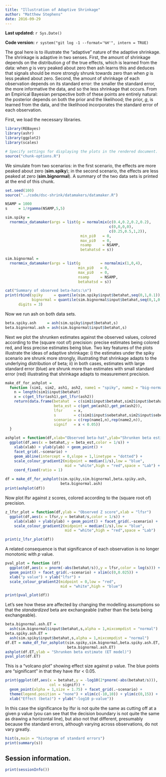 ```yaml
---
title: "Illustration of Adaptive Shrinkage"
author: "Matthew Stephens"
date: 2016-09-29
---
```


**Last updated:** `r Sys.Date()`

**Code version:** `r system("git log -1 --format='%H'", intern = TRUE)`

The goal here is to illustrate the "adaptive" nature of the adaptive
shrinkage. The shrinkage is adaptive in two senses. First, the amount
of shrinkage depends on the distribution $g$ of the true effects,
which is learned from the data: when $g$ is very peaked about zero
then ash learns this and deduces that signals should be more strongly
shrunk towards zero than when $g$ is less peaked about zero.  Second,
the amount of shrinkage of each observation depends on its standard
error: the smaller the standard error, the more informative the data,
and so the less shrinkage that occurs. From an Empirical Bayesian
perspective both of these points are entirely natural: the posterior
depends on both the prior and the likelihood; the prior, $g$, is
learned from the data, and the likelihood incorporates the standard
error of each observation.

First, we load the necessary libraries.

```r
library(REBayes)
library(ashr)
library(ggplot2)
library(scales)
```

```r
# Specify settings for displaying the plots in the rendered document.
source("chunk-options.R")
```

We simulate from two scenarios: in the first scenario, the effects are more
peaked about zero (**sim.spiky**); in the second scenario, the effects are
less peaked at zero (**sim.bignormal**). A summary of the two data sets is
printed at the end of this chunk.

```r
set.seed(100)
source("../code/dsc-shrink/datamakers/datamaker.R")

NSAMP = 1000
s     = 1/rgamma(NSAMP,5,5)

sim.spiky =
  rnormmix_datamaker(args = list(g = normalmix(c(0.4,0.2,0.2,0.2),
                                               c(0,0,0,0),
                                               c(0.25,0.5,1,2)),
                                  min_pi0   = 0,
                                  max_pi0   = 0,
                                  nsamp     = NSAMP,
                                  betahatsd = s))

sim.bignormal =
  rnormmix_datamaker(args = list(g         = normalmix(1,0,4),
                                 min_pi0   = 0,
                                 max_pi0   = 0,
                                 nsamp     = NSAMP,
                                 betahatsd = s))

cat("Summary of observed beta-hats:\n")
print(rbind(spiky     = quantile(sim.spiky$input$betahat,seq(0,1,0.1)),
            bignormal = quantile(sim.bignormal$input$betahat,seq(0,1,0.1))),
      digits = 3)
```

Now we run ash on both data sets.

```r
beta.spiky.ash     = ash(sim.spiky$input$betahat,s)
beta.bignormal.ash = ash(sim.bignormal$input$betahat,s)
```

Next we plot the shrunken estimates against the observed values, colored
according to the (square root of) precision: precise estimates being colored
red, and less precise estimates being blue. Two key features of the plots
illustrate the ideas of adaptive shrinkage: i) the estimates under the spiky
scenario are shrunk more strongly, illustrating that shrinkage adapts to the
underlying distribution of beta; ii) in both cases, estimates with large
standard error (blue) are shrunk more than estimates with small standard
error (red) illustrating that shrinkage adapts to measurement precision.

```r
make_df_for_ashplot =
  function (sim1, sim2, ash1, ash2, name1 = "spiky", name2 = "big-normal") {
    n = length(sim1$input$betahat)
    x = c(get_lfsr(ash1),get_lfsr(ash2))
    return(data.frame(betahat  = c(sim1$input$betahat,sim2$input$betahat),
                      beta_est = c(get_pm(ash1),get_pm(ash2)),
                      lfsr     = x,
                      s        = c(sim1$input$sebetahat,sim2$input$sebetahat),
                      scenario = c(rep(name1,n),rep(name2,n)),
                      signif   = x < 0.05))
  }

ashplot = function(df,xlab="Observed beta-hat",ylab="Shrunken beta estimate")
  ggplot(df,aes(x = betahat,y = beta_est,color = 1/s)) +
    xlab(xlab) + ylab(ylab) + geom_point() +
    facet_grid(.~scenario) +
    geom_abline(intercept = 0,slope = 1,linetype = "dotted") +
    scale_colour_gradient2(midpoint = median(1/s),low = "blue",
                           mid = "white",high = "red",space = "Lab") +
    coord_fixed(ratio = 1)

df = make_df_for_ashplot(sim.spiky,sim.bignormal,beta.spiky.ash,
                         beta.bignormal.ash)
print(ashplot(df))
```

Now plot lfsr against z scores, colored according to the (square root of)
precision.

```r
z_lfsr_plot = function(df,ylab = "Observed Z score",xlab = "lfsr")
  ggplot(df,aes(x = lfsr,y = betahat/s,color = 1/s)) +
    xlab(xlab) + ylab(ylab) + geom_point() + facet_grid(.~scenario) +
    scale_colour_gradient2(midpoint = median(1/s),low = "blue",
                           mid = "white",high = "red",space = "Lab")

print(z_lfsr_plot(df))
```

A related consequence is that significance of each observation is no longer
monotonic with $p$ value.

```r
pval_plot = function (df)
  ggplot(df,aes(x = pnorm(-abs(betahat/s)),y = lfsr,color = log(s))) +
  geom_point() + facet_grid(.~scenario) + xlim(c(0,0.025)) +
  xlab("p value") + ylab("lfsr") +
  scale_colour_gradient2(midpoint = 0,low = "red",
                         mid = "white",high = "blue")

print(pval_plot(df))
```

Let's see how these are affected by changing the modelling assumptions so that
the *standardized* beta are exchangeable (rather than the beta being exchangeable).

```r
beta.bignormal.ash.ET =
  ash(sim.bignormal$input$betahat,s,alpha = 1,mixcompdist = "normal")
beta.spiky.ash.ET =
  ash(sim.spiky$input$betahat,s,alpha = 1,mixcompdist = "normal")
df.ET = make_df_for_ashplot(sim.spiky,sim.bignormal,beta.spiky.ash.ET,
                            beta.bignormal.ash.ET)
ashplot(df.ET,ylab = "Shrunken beta estimate (ET model)")
pval_plot(df.ET)
```

This is a "volcano plot" showing effect size against p value. The blue points
are "significant" in that they have lfsr < 0.05.

```r
print(ggplot(df,aes(x = betahat,y = -log10(2*pnorm(-abs(betahat/s))),
                    col = signif)) +
  geom_point(alpha = 1,size = 1.75) + facet_grid(.~scenario) +
  theme(legend.position = "none") + xlim(c(-10,10)) + ylim(c(0,15)) +
  xlab("Effect (beta)") + ylab("-log10 p-value"))
```

In this case the significance by lfsr is not quite the same as cutting off
at a given p value (you can see that the decision boundary is not quite the
same as drawing a horizontal line), but also not that different, presumably
because the standard errors, although varying across observations, do not
vary greatly.

```r
hist(s,main = "histogram of standard errors")
print(summary(s))
```

## Session information.

```r
print(sessionInfo())
```
